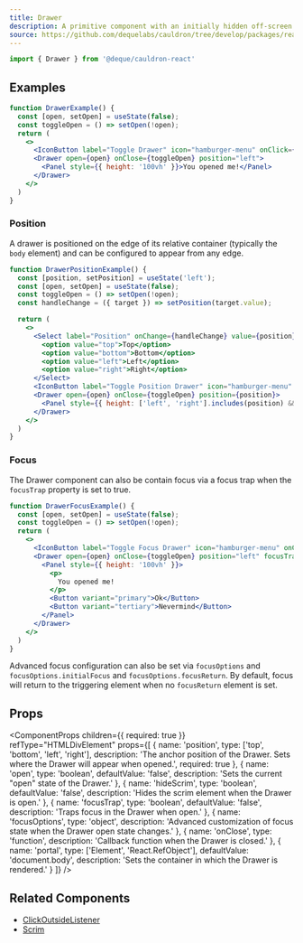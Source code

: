 ```yaml
---
title: Drawer
description: A primitive component with an initially hidden off-screen container to provide quick access to additional content or information.
source: https://github.com/dequelabs/cauldron/tree/develop/packages/react/src/components/Drawer/index.tsx
---
```



```js
import { Drawer } from '@deque/cauldron-react'
```

## Examples

```jsx example
function DrawerExample() {
  const [open, setOpen] = useState(false);
  const toggleOpen = () => setOpen(!open);
  return (
    <>
      <IconButton label="Toggle Drawer" icon="hamburger-menu" onClick={toggleOpen} />
      <Drawer open={open} onClose={toggleOpen} position="left">
        <Panel style={{ height: '100vh' }}>You opened me!</Panel>
      </Drawer>
    </>
  )
}
```

### Position

A drawer is positioned on the edge of its relative container (typically the `body` element) and can be configured to appear from any edge.

```jsx example
function DrawerPositionExample() {
  const [position, setPosition] = useState('left');
  const [open, setOpen] = useState(false);
  const toggleOpen = () => setOpen(!open);
  const handleChange = ({ target }) => setPosition(target.value);

  return (
    <>
      <Select label="Position" onChange={handleChange} value={position}>
        <option value="top">Top</option>
        <option value="bottom">Bottom</option>
        <option value="left">Left</option>
        <option value="right">Right</option>
      </Select>
      <IconButton label="Toggle Position Drawer" icon="hamburger-menu" onClick={toggleOpen} />
      <Drawer open={open} onClose={toggleOpen} position={position}>
        <Panel style={{ height: ['left', 'right'].includes(position) && '100vh', width: ['top', 'bottom'].includes(position) && '100vw' }}>You opened me!</Panel>
      </Drawer>
    </>
  )
}
```

### Focus

The Drawer component can also be contain focus via a focus trap when the `focusTrap` property is set to true.

```jsx example
function DrawerFocusExample() {
  const [open, setOpen] = useState(false);
  const toggleOpen = () => setOpen(!open);
  return (
    <>
      <IconButton label="Toggle Focus Drawer" icon="hamburger-menu" onClick={toggleOpen} />
      <Drawer open={open} onClose={toggleOpen} position="left" focusTrap>
        <Panel style={{ height: '100vh' }}>
          <p>
            You opened me!
          </p>
          <Button variant="primary">Ok</Button>
          <Button variant="tertiary">Nevermind</Button>
        </Panel>
      </Drawer>
    </>
  )
}
```

Advanced focus configuration can also be set via `focusOptions` and `focusOptions.initialFocus` and `focusOptions.focusReturn`. By default, focus will return to the triggering element when no `focusReturn` element is set.

## Props

<ComponentProps
  children={{
    required: true
  }}
  refType="HTMLDivElement"
  props={[
    {
      name: 'position',
      type: ['top', 'bottom', 'left', 'right'],
      description: 'The anchor position of the Drawer. Sets where the Drawer will appear when opened.',
      required: true
    },
    {
      name: 'open',
      type: 'boolean',
      defaultValue: 'false',
      description: 'Sets the current "open" state of the Drawer.'
    },
    {
      name: 'hideScrim',
      type: 'boolean',
      defaultValue: 'false',
      description: 'Hides the scrim element when the Drawer is open.'
    },
    {
      name: 'focusTrap',
      type: 'boolean',
      defaultValue: 'false',
      description: 'Traps focus in the Drawer when open.'
    },
    {
      name: 'focusOptions',
      type: 'object',
      description: 'Advanced customization of focus state when the Drawer open state changes.'
    },
    {
      name: 'onClose',
      type: 'function',
      description: 'Callback function when the Drawer is closed.'
    },
    {
      name: 'portal',
      type: ['Element', 'React.RefObject<Element>'],
      defaultValue: 'document.body',
      description: 'Sets the container in which the Drawer is rendered.'
    }
  ]}
/>

## Related Components

- [ClickOutsideListener](./ClickOutsideListener)
- [Scrim](./Scrim)